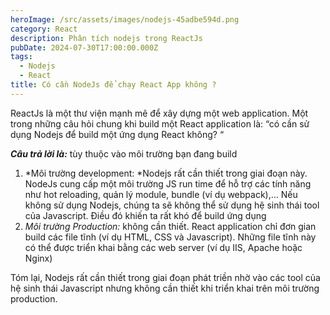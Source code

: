 ```yaml
---
heroImage: /src/assets/images/nodejs-45adbe594d.png
category: React
description: Phân tích nodejs trong ReactJs
pubDate: 2024-07-30T17:00:00.000Z
tags:
  - Nodejs
  - React
title: Có cần NodeJs để chạy React App không ?
---
```


ReactJs là một thư viện mạnh mẽ để xây dựng một web application. Một trong những câu hỏi chung khi build một React application là: “có cần sử dụng Nodejs để build một ứng dụng React không? “

***Câu trả lời là:*** tùy thuộc vào môi trường bạn đang build

1. *Môi trường development: *Nodejs rất cần thiết trong giai đoạn này. NodeJs cung cấp một môi trường JS run time để hỗ trợ các tính năng như hot reloading, quản lý module, bundle (ví dụ webpack),… Nếu không sử dụng Nodejs, chúng ta sẽ không thể sử dụng hệ sinh thái tool của Javascript. Điều đó khiến ta rất khó để build ứng dụng
2. *Môi trường Production:* không cần thiết. React application chỉ đơn gian build các file tĩnh (ví dụ HTML, CSS và Javascript). Những file tĩnh này có thể được triển khai bằng các web server (ví dụ IIS, Apache hoặc Nginx)

Tóm lại, Nodejs rất cần thiết trong giai đoạn phát triền nhờ vào các tool của hệ sinh thái Javascript nhưng không cần thiết khi triển khai trên môi trường production.
